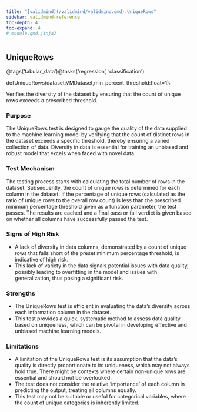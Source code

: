 ```yaml
---
title: "[validmind](/validmind/validmind.qmd).UniqueRows"
sidebar: validmind-reference
toc-depth: 4
toc-expand: 4
# module.qmd.jinja2
---
```


<!-- function.qmd.jinja2 -->

## UniqueRows{.suffix}

<!-- signatures.jinja2 -->

::: {.signature}

<span class="decorators"><span class="decorator">@<span class="n">tags(<span class="s">'tabular_data'</span>)</span></span><span class="decorator">@<span class="n">tasks(<span class="s">'regression'</span>, <span class="s">'classification'</span>)</span></span></span>

<span class="kw">def</span><span class="name">UniqueRows</span>(<span class="params"><span class="n">dataset</span><span class="p">:</span><span class="n">VMDataset</span><span class="muted">,</span></span><span class="params"><span class="n">min_percent_threshold</span><span class="p">:</span><span class="nb">float</span><span class="o">=</span><span class="kc">1</span></span>):

:::

<!-- docstring.jinja2 -->

Verifies the diversity of the dataset by ensuring that the count of unique rows exceeds a prescribed threshold.

### Purpose

The UniqueRows test is designed to gauge the quality of the data supplied to the machine learning model by verifying that the count of distinct rows in the dataset exceeds a specific threshold, thereby ensuring a varied collection of data. Diversity in data is essential for training an unbiased and robust model that excels when faced with novel data.

### Test Mechanism

The testing process starts with calculating the total number of rows in the dataset. Subsequently, the count of unique rows is determined for each column in the dataset. If the percentage of unique rows (calculated as the ratio of unique rows to the overall row count) is less than the prescribed minimum percentage threshold given as a function parameter, the test passes. The results are cached and a final pass or fail verdict is given based on whether all columns have successfully passed the test.

### Signs of High Risk

- A lack of diversity in data columns, demonstrated by a count of unique rows that falls short of the preset minimum percentage threshold, is indicative of high risk.
- This lack of variety in the data signals potential issues with data quality, possibly leading to overfitting in the model and issues with generalization, thus posing a significant risk.

### Strengths

- The UniqueRows test is efficient in evaluating the data's diversity across each information column in the dataset.
- This test provides a quick, systematic method to assess data quality based on uniqueness, which can be pivotal in developing effective and unbiased machine learning models.

### Limitations

- A limitation of the UniqueRows test is its assumption that the data's quality is directly proportionate to its uniqueness, which may not always hold true. There might be contexts where certain non-unique rows are essential and should not be overlooked.
- The test does not consider the relative 'importance' of each column in predicting the output, treating all columns equally.
- This test may not be suitable or useful for categorical variables, where the count of unique categories is inherently limited.
